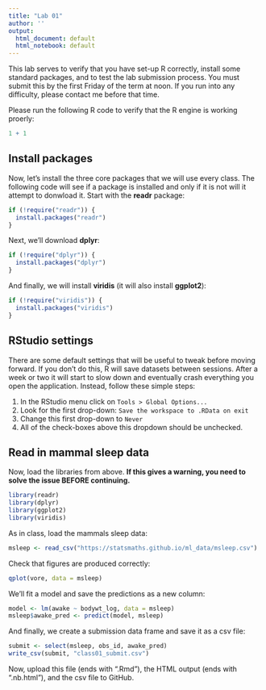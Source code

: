 ```yaml
---
title: "Lab 01"
author: ''
output:
  html_document: default
  html_notebook: default
---
```


This lab serves to verify that you have set-up R correctly, install
some standard packages, and to test the lab submission process. You
must submit this by the first Friday of the term at noon. If you run
into any difficulty, please contact me before that time.

Please run the following R code to verify that the R engine is working
proerly:

```r
1 + 1
```

## Install packages

Now, let's install the three core packages that we will use every 
class. The following code will see if a package is installed and
only if it is not will it attempt to donwload it. Start with the
**readr** package:

```r
if (!require("readr")) {
  install.packages("readr")
}
```

Next, we'll download **dplyr**:

```r
if (!require("dplyr")) {
  install.packages("dplyr")
}
```

And finally, we will install **viridis** (it will also install **ggplot2**):

```r
if (!require("viridis")) {
  install.packages("viridis")
}
```

## RStudio settings

There are some default settings that will be useful to tweak before moving
forward. If you don't do this, R will save datasets between sessions. After
a week or two it will start to slow down and eventually crash everything
you open the application. Instead, follow these simple steps:

1. In the RStudio menu click on `Tools > Global Options...`
2. Look for the first drop-down: `Save the workspace to .RData on exit`
3. Change this first drop-down to `Never`
4. All of the check-boxes above this dropdown should be unchecked.


## Read in mammal sleep data

Now, load the libraries from above. **If this gives a warning,
you need to solve the issue BEFORE continuing.**

```r
library(readr)
library(dplyr)
library(ggplot2)
library(viridis)
```

As in class, load the mammals sleep data:

```r
msleep <- read_csv("https://statsmaths.github.io/ml_data/msleep.csv")
```

Check that figures are produced correctly:

```r
qplot(vore, data = msleep)
```

We'll fit a model and save the predictions as a new column:

```r
model <- lm(awake ~ bodywt_log, data = msleep)
msleep$awake_pred <- predict(model, msleep)
```

And finally, we create a submission data frame and save it
as a csv file:

```r
submit <- select(msleep, obs_id, awake_pred)
write_csv(submit, "class01_submit.csv")
```

Now, upload this file (ends with ".Rmd"), the HTML output
(ends with ".nb.html"), and the csv file to GitHub.

